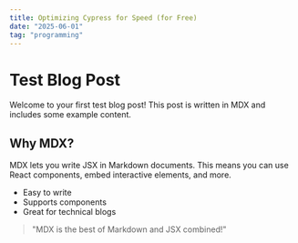 ```yaml
---
title: Optimizing Cypress for Speed (for Free)
date: "2025-06-01"
tag: "programming"
---
```


# Test Blog Post

Welcome to your first test blog post! This post is written in MDX and includes some example content.

## Why MDX?

MDX lets you write JSX in Markdown documents. This means you can use React components, embed interactive elements, and more.

- Easy to write
- Supports components
- Great for technical blogs

> "MDX is the best of Markdown and JSX combined!"

